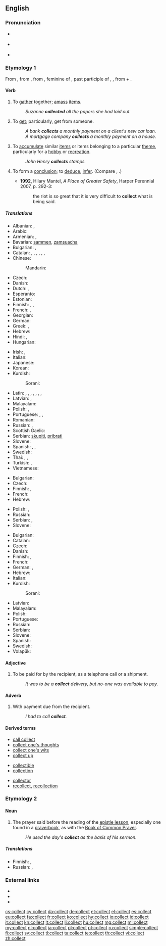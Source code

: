 ==English==

===Pronunciation===
* {{sense|noun}}
*: {{a|GenAm}} {{IPA|/ˈkɑlɪkt/, /ˈkɑlɛkt/}}
*: {{a|RP}} {{IPA|/ˈkɒlɪkt/}}
* {{sense|verb, adjective, adverb}} {{IPA|/kəˈlɛkt/}}
*: {{audio|en-us-collect.ogg|Audio (US)}}
* {{rhymes|ɛkt}}

===Etymology 1===
From {{etyl|fro|en}} {{term|lang=fro|collecter}}, from {{etyl|ML.}} {{term|lang=la|collectare||to collect money}}, from {{etyl|la}} {{term|lang=la|collecta||a collection of money, in {{etyl|LL.}} a meeting, assemblage, in {{etyl|ML.}} a tax, also an assembly for prayer, a prayer}}, feminine of {{term|collectus|lang=la}}, past participle of {{term|colligere|lang=la}}, {{term|conligere||to gather together, collect, consider, conclude, infer|lang=la}}, from {{term|com-||together|lang=la}} + {{term|legere||to gather|lang=la}}.

====Verb====
{{en-verb}}

# To [[gather]] together; [[amass]] [[items]].
#: ''Suzanne '''collected''' all the papers she had laid out.''
# To [[get]]; particularly, get from someone.
#: ''A bank '''collects''' a monthly payment on a client's new car loan.''
#: ''A mortgage company '''collects''' a monthly payment on a house.''
# To [[accumulate]] similar [[items]] or items belonging to a particular [[theme]], particularly for a [[hobby]] or [[recreation]].
#: ''John Henry '''collects''' stamps.''
# {{context|now|_|rare}} To form a [[conclusion]]; to [[deduce]], [[infer]]. (Compare {{term|gather}}, {{term|get}}.)
#* '''1992''', Hilary Mantel, ''A Place of Greater Safety'', Harper Perennial 2007, p. 292-3:
#*: the riot is so great that it is very difficult to '''collect''' what is being said.

=====Translations=====
{{trans-top|to gather together}}
* Albanian: {{t|sq|bashkohen}}, {{t|sq|mbledh}}
* Arabic: {{t+|ar|جمع|tr=jámaʕa|sc=Arab}}
* Armenian: {{t|hy|միանալ|tr=mianal|sc=Armn}}, {{t|hy|հավաքել|tr=havak’yel|sc=Armn}}
* Bavarian: [[sammen]], [[zamsuacha]]
* Bulgarian: {{t|bg|събирам}},  {{t|bg|натрупвам}}
* Catalan: {{t|ca|reunir}}, {{t|ca|ajuntar}}, {{t|ca|recollir}}, {{t|ca|agrupar}}, {{t|ca|aplegar}}, {{t|ca|arreplegar}}, {{t|ca|replegar}}
* Chinese:
*: Mandarin: {{t|zh|收集|tr=shōují|sc=Hani}}
* Czech: {{t-|cs|shromažďovat}}
* Danish: {{t+|da|samle}}
* Dutch: {{t+|nl|verzamelen}}, {{t-|nl|opstapelen}}
* Esperanto: {{t-|eo|kolekti|xs=Esperanto}}
* Estonian: {{t|et|koguma}}
* Finnish: {{t+|fi|koota}}, {{t+|fi|kerätä}}, {{t+|fi|kasata}}
* French: {{t+|fr|rassembler}},  {{t+|fr|recueillir}}
* Georgian: {{t|ka|შეკრება|tr=šekreba|sc=Geor|xs=Georgian}}
* German: {{t+|de|sammeln}}
* Greek: {{t|el|προσχωρήσουν|tr=proschorísoun|sc=Grek}}, {{t|el|συγκεντρώνουν|tr=synkentrónoun|sc=Grek}}
* Hebrew: {{t+|he|אסף|tr=asáf}}
* Hindi: {{t|hi|शामिल होने|tr=śāmila hōnē|sc=Deva}}, {{t|hi|इकट्ठा|tr=ikaṭṭhā|sc=Deva}}
* Hungarian: {{t+|hu|gyűjt}}
{{trans-mid}}
* Irish: {{t-|ga|bailigh|xs=Irish}}, {{t-|ga|cnuasaigh|xs=Irish}}
* Italian: {{t+|it|raccogliere}}
* Japanese: {{t+|ja|集める|tr=あつめる, atsumeru|sc=Jpan}}
* Korean: {{t|ko|수집|tr=sujip-hada|alt=수집하다|sc=Kore}}
* Kurdish:
*: Sorani: {{ku-Arab|[[کۆکردن]]}}
* Latin: {{t+|la|colligo|alt=colligō}},  {{t-|la|conduco|alt=condūcō}},  {{t+|la|confero|alt=cōnferō}},  {{t+|la|conficio|alt=cōnficiō}},  {{t|la|congero|alt=congerō}},  {{t-|la|congrego|alt=congregō}},  {{t-|la|construo|alt=cōnstruō}},  {{t+|la|lego|alt=legō}}
* Latvian: {{t|lv|vākt|xs=Latvian}},  {{t+|lv|lasīt|xs=Latvian}}
* Malayalam: {{t|ml|ശേഖരിയ്ക്കുക|tr=Sekharikkuka|sc=Mlym|xs=Malayalam}}
* Polish: {{t+|pl|zbierać}}, {{t+|pl|gromadzić}}
* Portuguese: {{t+|pt|juntar}}, {{t+|pt|reunir}}, {{t+|pt|recolher}}
* Romanian: {{t|ro|culege}}
* Russian: {{t+|ru|собирать|tr=sobirát'}} {{impf}}, {{t+|ru|собрать|tr=sobrát'}} {{pf.}}
* Scottish Gaelic: {{qualifier|livestock}} {{t|gd|trus}}
* Serbian: [[skupiti]], [[pribrati]]
* Slovene: {{t+|sl|zbrati}}
* Spanish: {{t-|es|juntar}},  {{t+|es|recoger}},  {{t-|es|reunir}}
* Swedish: {{t+|sv|samla}}
* Thai: {{t-|th|เก็บ|tr=gèp}},  {{t|th|สะสม|tr=sàsŏm}},  {{t|th|รวบรวม|tr=rûap ruam}}
* Turkish: {{t|tr|katılmak}}, {{t|tr|toplamak}}
* Vietnamese: {{t|vi|tham gia}}
{{trans-bottom}}

{{trans-top|to get from someone}}
* Bulgarian: {{t|bg|инкасирам}}
* Czech: {{t-|cs|vybírat}}
* Finnish: {{t+|fi|periä}}, {{t+|fi|kerätä}}
* French: {{t+|fr|percevoir}}
* Hebrew: {{t+|he|גבה|tr=gavá}}
{{trans-mid}}
* Polish: {{t+|pl|odbierać}}, {{t+|pl|ściągać}}
* Russian: {{t|ru|взимать|tr=vzimát'}}
* Serbian: {{t-|sr|sabrati}}, {{t-|sr|zbirati}}
* Slovene: {{t+|sl|pobrati}}
{{trans-bottom}}

{{trans-top|to accumulate items for a hobby}}
* Bulgarian: {{t|bg|колекционирам}}
* Catalan: {{t|ca|col·leccionar}}
* Czech: {{t-|cs|sbírat}}
* Danish: {{t+|da|samle}}
* Finnish: {{t-|fi|keräillä}}, {{t+|fi|kerätä}}
* French: {{t+|fr|collectionner}}
* German: {{t+|de|sammeln}}, {{t|de|anhäufen}}
* Hebrew: {{t+|he|אסף|tr=asáf}}
* Italian: {{t|it|raccogliere}}
* Kurdish:
*: Sorani: {{t|ku||کۆکردن|sc=ku-Arab}}
{{trans-mid}}
* Latvian: {{t|lv|kolekcionēt|xs=Latvian}}
* Malayalam: {{t|ml|ശേഖരിയ്ക്കുക|tr=Sekharikkuka|sc=Mlym|xs=Malayalam}}
* Polish: {{t+|pl|kolekcjonować}}
* Portuguese: {{t+|pt|colecionar}}
* Russian: {{t+|ru|коллекционировать|tr=kollektsionírovat'}}
* Serbian: {{t-|sr|sakupljati}}
* Slovene: {{t-|sl|zbirati}}
* Spanish: {{t-|es|coleccionar}}
* Swedish: {{t+|sv|samla}}
* Volapük: {{t|vo|konletön}}
{{trans-bottom}}

====Adjective====
{{en-adj|-}}

# To be paid for by the recipient, as a telephone call or a shipment.
#: ''It was to be a '''collect''' delivery, but no-one was available to pay.''

====Adverb====
{{en-adv|-}}

# With payment due from the recipient.
#: ''I had to call '''collect'''.''

====Derived terms====
{{top3}}
* [[call collect]]
* [[collect one's thoughts]]
* [[collect one's wits]]
* [[collect up]]
{{rel-mid3}}
* [[collectible]]
* [[collection]]
{{rel-mid3}}
* [[collector]]
* [[recollect]], [[recollection]]
{{rel-bottom}}

===Etymology 2===
{{etyl|fr}} {{term|collecte|lang=fr}}

====Noun====
{{en-noun}}  {{qualifier|sometimes capitalized}}

# {{Christianity}} The prayer said before the reading of the [[epistle lesson]], especially one found in a [[prayerbook]], as with the [[Book of Common Prayer]].
#: ''He used the day's '''collect''' as the basis of his sermon.''

=====Translations=====
{{trans-top|prayer said before reading of the epistle lesson}}
* Finnish: {{t-|fi|eturukous}}, {{t-|fi|kollehtarukous}}
* Russian: {{t|ru|коллекта|f|tr=kollecta|sc=Cyrl}}, {{t|ru|краткая молитва|f|tr=kratkaya molitva|sc=Cyrl}}
{{trans-mid}}
{{trans-bottom}}

===External links===
* {{R:Webster 1913}}
* {{R:Century 1911}}
* {{R:OneLook}}

[[cs:collect]]
[[cy:collect]]
[[da:collect]]
[[de:collect]]
[[et:collect]]
[[el:collect]]
[[es:collect]]
[[eu:collect]]
[[fa:collect]]
[[fr:collect]]
[[ko:collect]]
[[hy:collect]]
[[io:collect]]
[[id:collect]]
[[it:collect]]
[[kn:collect]]
[[lt:collect]]
[[li:collect]]
[[hu:collect]]
[[mg:collect]]
[[ml:collect]]
[[my:collect]]
[[nl:collect]]
[[ja:collect]]
[[pl:collect]]
[[pt:collect]]
[[ru:collect]]
[[simple:collect]]
[[fi:collect]]
[[sv:collect]]
[[tl:collect]]
[[ta:collect]]
[[te:collect]]
[[th:collect]]
[[vi:collect]]
[[zh:collect]]